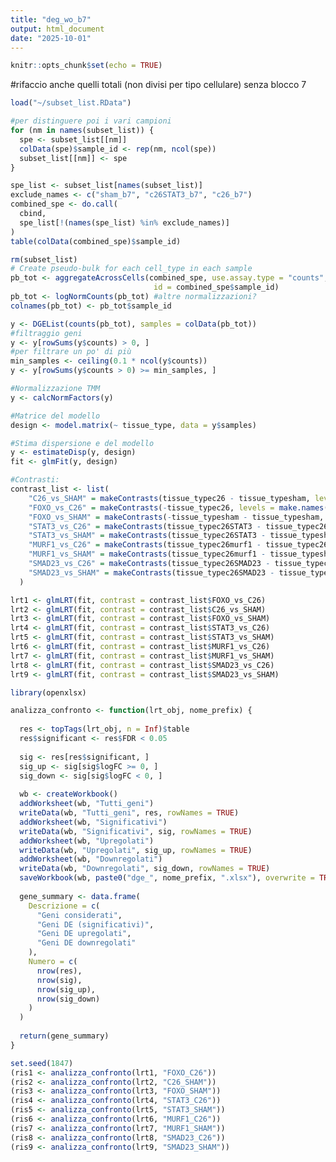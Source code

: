 ```yaml
---
title: "deg_wo_b7"
output: html_document
date: "2025-10-01"
---
```


```r
knitr::opts_chunk$set(echo = TRUE)
```

#rifaccio anche quelli totali (non divisi per tipo cellulare) senza blocco 7
```r
load("~/subset_list.RData")

#per distinguere poi i vari campioni
for (nm in names(subset_list)) {
  spe <- subset_list[[nm]]
  colData(spe)$sample_id <- rep(nm, ncol(spe))  
  subset_list[[nm]] <- spe
}

spe_list <- subset_list[names(subset_list)]
exclude_names <- c("sham_b7", "c26STAT3_b7", "c26_b7")
combined_spe <- do.call(
  cbind, 
  spe_list[!(names(spe_list) %in% exclude_names)]
)
table(colData(combined_spe)$sample_id)

rm(subset_list)
# Create pseudo-bulk for each cell_type in each sample
pb_tot <- aggregateAcrossCells(combined_spe, use.assay.type = "counts", 
                                id = combined_spe$sample_id)
pb_tot <- logNormCounts(pb_tot) #altre normalizzazioni?
colnames(pb_tot) <- pb_tot$sample_id

```

```r

y <- DGEList(counts(pb_tot), samples = colData(pb_tot))
#filtraggio geni
y <- y[rowSums(y$counts) > 0, ]
#per filtrare un po' di più
min_samples <- ceiling(0.1 * ncol(y$counts))
y <- y[rowSums(y$counts > 0) >= min_samples, ]

#Normalizzazione TMM
y <- calcNormFactors(y)

#Matrice del modello
design <- model.matrix(~ tissue_type, data = y$samples)

#Stima dispersione e del modello
y <- estimateDisp(y, design)
fit <- glmFit(y, design)

#Contrasti:
contrast_list <- list(
    "C26_vs_SHAM" = makeContrasts(tissue_typec26 - tissue_typesham, levels = make.names(colnames(design))),
    "FOXO_vs_C26" = makeContrasts(-tissue_typec26, levels = make.names(colnames(design))),
    "FOXO_vs_SHAM" = makeContrasts(-tissue_typesham - tissue_typesham, levels = make.names(colnames(design))),
    "STAT3_vs_C26" = makeContrasts(tissue_typec26STAT3 - tissue_typec26, levels = make.names(colnames(design))),
    "STAT3_vs_SHAM" = makeContrasts(tissue_typec26STAT3 - tissue_typesham, levels = make.names(colnames(design))),
    "MURF1_vs_C26" = makeContrasts(tissue_typec26murf1 - tissue_typec26, levels = make.names(colnames(design))),
    "MURF1_vs_SHAM" = makeContrasts(tissue_typec26murf1 - tissue_typesham, levels = make.names(colnames(design))),
    "SMAD23_vs_C26" = makeContrasts(tissue_typec26SMAD23 - tissue_typec26, levels = make.names(colnames(design))),
    "SMAD23_vs_SHAM" = makeContrasts(tissue_typec26SMAD23 - tissue_typesham, levels = make.names(colnames(design)))
  )

lrt1 <- glmLRT(fit, contrast = contrast_list$FOXO_vs_C26)
lrt2 <- glmLRT(fit, contrast = contrast_list$C26_vs_SHAM)
lrt3 <- glmLRT(fit, contrast = contrast_list$FOXO_vs_SHAM)
lrt4 <- glmLRT(fit, contrast = contrast_list$STAT3_vs_C26)
lrt5 <- glmLRT(fit, contrast = contrast_list$STAT3_vs_SHAM)
lrt6 <- glmLRT(fit, contrast = contrast_list$MURF1_vs_C26)
lrt7 <- glmLRT(fit, contrast = contrast_list$MURF1_vs_SHAM)
lrt8 <- glmLRT(fit, contrast = contrast_list$SMAD23_vs_C26)
lrt9 <- glmLRT(fit, contrast = contrast_list$SMAD23_vs_SHAM)
```

```r
library(openxlsx)

analizza_confronto <- function(lrt_obj, nome_prefix) {
  
  res <- topTags(lrt_obj, n = Inf)$table
  res$significant <- res$FDR < 0.05
  
  sig <- res[res$significant, ]
  sig_up <- sig[sig$logFC >= 0, ]
  sig_down <- sig[sig$logFC < 0, ]
  
  wb <- createWorkbook()
  addWorksheet(wb, "Tutti_geni")
  writeData(wb, "Tutti_geni", res, rowNames = TRUE)
  addWorksheet(wb, "Significativi")
  writeData(wb, "Significativi", sig, rowNames = TRUE)
  addWorksheet(wb, "Upregolati")
  writeData(wb, "Upregolati", sig_up, rowNames = TRUE)
  addWorksheet(wb, "Downregolati")
  writeData(wb, "Downregolati", sig_down, rowNames = TRUE)
  saveWorkbook(wb, paste0("dge_", nome_prefix, ".xlsx"), overwrite = TRUE)
  
  gene_summary <- data.frame(
    Descrizione = c(
      "Geni considerati",
      "Geni DE (significativi)",
      "Geni DE upregolati",
      "Geni DE downregolati"
    ),
    Numero = c(
      nrow(res),
      nrow(sig),
      nrow(sig_up),
      nrow(sig_down)
    )
  )
  
  return(gene_summary)
}

set.seed(1847)
(ris1 <- analizza_confronto(lrt1, "FOXO_C26"))
(ris2 <- analizza_confronto(lrt2, "C26_SHAM"))
(ris3 <- analizza_confronto(lrt3, "FOXO_SHAM"))
(ris4 <- analizza_confronto(lrt4, "STAT3_C26"))
(ris5 <- analizza_confronto(lrt5, "STAT3_SHAM"))
(ris6 <- analizza_confronto(lrt6, "MURF1_C26"))
(ris7 <- analizza_confronto(lrt7, "MURF1_SHAM"))
(ris8 <- analizza_confronto(lrt8, "SMAD23_C26"))
(ris9 <- analizza_confronto(lrt9, "SMAD23_SHAM"))

```

